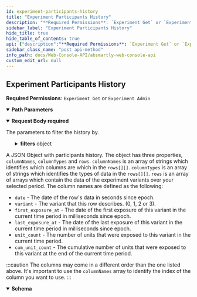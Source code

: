 ```yaml
---
id: experiment-participants-history
title: "Experiment Participants History"
description: "**Required Permissions**: `Experiment Get` or `Experiment Admin`"
sidebar_label: "Experiment Participants History"
hide_title: true
hide_table_of_contents: true
api: {"description":"**Required Permissions**: `Experiment Get` or `Experiment Admin`","parameters":[{"name":"experimentId","in":"path","required":true,"description":"The `id` of the experiment that you want the history of.","schema":{"type":"integer","format":"int64","minimum":1}}],"requestBody":{"description":"The parameters to filter the history by.","required":true,"content":{"application/json":{"schema":{"type":"object","properties":{"filters":{"type":"object","properties":{"segments":{"type":"array","items":{"type":"object","properties":{"segment_id":{"type":"integer","format":"int64","minimum":1},"operator":{"type":"string","enum":["in","not_in"],"example":"not_in"},"values":{"type":"array","items":{"type":"string","example":"absmartly-javascript-sdk"}}}}}}},"period":{"type":"string","enum":["1h","1d","1w","1M"],"example":"1d"},"tz_offset":{"type":"integer","example":0}}}}}},"responses":{"200":{"description":"A JSON Object with participants history. The object has three properties, `columnNames`, `columnTypes` and `rows`. \n`columnNames` is an array of strings which identifies which columns are which in the `rows[][]`. \n`columnTypes` is an array of strings which identifies the types of data in the `rows[][]`. \n`rows` is an array of arrays which contain the data of the experiment variants over your selected period. \nThe column names are defined as the following:\n- `date` - The date of the row's data in seconds since epoch.\n- `variant` - The variant that this row describes. (0, 1, 2 or 3).\n- `first_exposure_at` - The date of the first exposure of this variant in the current time period in milliseconds since epoch.\n- `last_exposure_at` - The date of the last exposure of this variant in the current time period in milliseconds since epoch.\n- `unit_count` - The number of units that were exposed to this variant in the current time period.\n- `cum_unit_count` - The cumulative number of units that were exposed to this variant at the end of the current time period.\n\n:::caution\nThe columns may come in a different order than the one listed above. It's important to use the `columnNames` array to identify the index of the column you want to use.\n:::\n","content":{"application/json":{"schema":{"type":"object","properties":{"columnNames":{"type":"array","items":{"type":"string"}},"columnTypes":{"type":"array","items":{"type":"string"}},"rows":{"type":"array","items":{"type":"array","items":{"type":"number"}}}}}}}}},"method":"post","path":"/experiments/{experimentId}/participants/history","servers":[{"url":"https://sandbox.absmartly.com/v1"}],"security":[{"UserApiKey":[]}],"securitySchemes":{"UserApiKey":{"type":"apiKey","in":"header","description":"A User API Key for API authorization. **Must be in the format \"Api-Key your_user_api_key\"**","name":"Authorization","scheme":"^Api-Key\\s\\S+"}},"jsonRequestBodyExample":{"filters":{"segments":[{"segment_id":0,"operator":"not_in","values":["absmartly-javascript-sdk"]}]},"period":"1d","tz_offset":0},"info":{"title":"ABsmartly Web Console API","version":"1.0.0","description":"An OpenAPI Specification that describes the ABsmartly API for working with your experiments programmatically.","contact":{"name":"API Support","email":"api@absmartly.com"},"license":{"name":"Proprietary"}},"postman":{"name":"Experiment Participants History","description":{"content":"**Required Permissions**: `Experiment Get` or `Experiment Admin`","type":"text/plain"},"url":{"path":["experiments",":experimentId","participants","history"],"host":["{{baseUrl}}"],"query":[],"variable":[{"disabled":false,"description":{"content":"(Required) The `id` of the experiment that you want the history of.","type":"text/plain"},"type":"any","value":"","key":"experimentId"}]},"header":[{"key":"Content-Type","value":"application/json"},{"key":"Accept","value":"application/json"}],"method":"POST","body":{"mode":"raw","raw":"\"\"","options":{"raw":{"language":"json"}}}}}
sidebar_class_name: "post api-method"
info_path: docs/Web-Console-API/absmartly-web-console-api
custom_edit_url: null
---
```



## Experiment Participants History



**Required Permissions**: `Experiment Get` or `Experiment Admin`

<details style={{"marginBottom":"1rem"}} data-collapsed={false} open={true}><summary style={{}}><strong>Path Parameters</strong></summary><div><ul><ParamsItem className={"paramsItem"} param={{"name":"experimentId","in":"path","required":true,"description":"The `id` of the experiment that you want the history of.","schema":{"type":"integer","format":"int64","minimum":1}}}></ParamsItem></ul></div></details><MimeTabs><TabItem label={"application/json"} value={"application/json-schema"}><details style={{}} data-collapsed={false} open={true}><summary style={{"textAlign":"left"}}><strong>Request Body</strong><strong style={{"fontSize":"var(--ifm-code-font-size)","color":"var(--openapi-required)"}}> required</strong></summary><div style={{"textAlign":"left","marginLeft":"1rem"}}><div style={{"marginTop":"1rem","marginBottom":"1rem"}}>

The parameters to filter the history by.

</div></div><ul style={{"marginLeft":"1rem"}}><SchemaItem collapsible={true} className={"schemaItem"}><details style={{}}><summary style={{}}><strong>filters</strong><span style={{"opacity":"0.6"}}> object</span></summary><div style={{"marginLeft":"1rem"}}><SchemaItem collapsible={true} className={"schemaItem"}><details style={{}}><summary style={{}}><strong>segments</strong><span style={{"opacity":"0.6"}}> object[]</span></summary><div style={{"marginLeft":"1rem"}}><li><div style={{"fontSize":"var(--ifm-code-font-size)","opacity":"0.6","marginLeft":"-.5rem","paddingBottom":".5rem"}}>Array [</div></li><SchemaItem collapsible={false} name={"segment_id"} required={false} schemaName={"int64"} qualifierMessage={"**Possible values:** `>= 1`"} schema={{"type":"integer","format":"int64","minimum":1}}></SchemaItem><SchemaItem collapsible={false} name={"operator"} required={false} schemaName={"string"} qualifierMessage={"**Possible values:** [`in`, `not_in`]"} schema={{"type":"string","enum":["in","not_in"],"example":"not_in"}}></SchemaItem><SchemaItem collapsible={false} name={"values"} required={false} schemaName={"string[]"} qualifierMessage={undefined} schema={{"type":"array","items":{"type":"string","example":"absmartly-javascript-sdk"}}}></SchemaItem><li><div style={{"fontSize":"var(--ifm-code-font-size)","opacity":"0.6","marginLeft":"-.5rem"}}>]</div></li></div></details></SchemaItem></div></details></SchemaItem><SchemaItem collapsible={false} name={"period"} required={false} schemaName={"string"} qualifierMessage={"**Possible values:** [`1h`, `1d`, `1w`, `1M`]"} schema={{"type":"string","enum":["1h","1d","1w","1M"],"example":"1d"}}></SchemaItem><SchemaItem collapsible={false} name={"tz_offset"} required={false} schemaName={"integer"} qualifierMessage={undefined} schema={{"type":"integer","example":0}}></SchemaItem></ul></details></TabItem></MimeTabs><div><ApiTabs><TabItem label={"200"} value={"200"}><div>

A JSON Object with participants history. The object has three properties, `columnNames`, `columnTypes` and `rows`. 
`columnNames` is an array of strings which identifies which columns are which in the `rows[][]`. 
`columnTypes` is an array of strings which identifies the types of data in the `rows[][]`. 
`rows` is an array of arrays which contain the data of the experiment variants over your selected period. 
The column names are defined as the following:
- `date` - The date of the row's data in seconds since epoch.
- `variant` - The variant that this row describes. (0, 1, 2 or 3).
- `first_exposure_at` - The date of the first exposure of this variant in the current time period in milliseconds since epoch.
- `last_exposure_at` - The date of the last exposure of this variant in the current time period in milliseconds since epoch.
- `unit_count` - The number of units that were exposed to this variant in the current time period.
- `cum_unit_count` - The cumulative number of units that were exposed to this variant at the end of the current time period.

:::caution
The columns may come in a different order than the one listed above. It's important to use the `columnNames` array to identify the index of the column you want to use.
:::


</div><div><MimeTabs schemaType={"response"}><TabItem label={"application/json"} value={"application/json"}><SchemaTabs><TabItem label={"Schema"} value={"Schema"}><details style={{}} data-collapsed={false} open={true}><summary style={{"textAlign":"left"}}><strong>Schema</strong></summary><div style={{"textAlign":"left","marginLeft":"1rem"}}></div><ul style={{"marginLeft":"1rem"}}><SchemaItem collapsible={false} name={"columnNames"} required={false} schemaName={"string[]"} qualifierMessage={undefined} schema={{"type":"array","items":{"type":"string"}}}></SchemaItem><SchemaItem collapsible={false} name={"columnTypes"} required={false} schemaName={"string[]"} qualifierMessage={undefined} schema={{"type":"array","items":{"type":"string"}}}></SchemaItem><SchemaItem collapsible={false} name={"rows"} required={false} schemaName={"array[]"} qualifierMessage={undefined} schema={{"type":"array","items":{"type":"array","items":{"type":"number"}}}}></SchemaItem></ul></details></TabItem><TabItem label={"Example (from schema)"} value={"Example (from schema)"}><ResponseSamples responseExample={"{\n  \"columnNames\": [\n    \"string\"\n  ],\n  \"columnTypes\": [\n    \"string\"\n  ],\n  \"rows\": [\n    [\n      0\n    ]\n  ]\n}"} language={"json"}></ResponseSamples></TabItem></SchemaTabs></TabItem></MimeTabs></div></TabItem></ApiTabs></div>
      